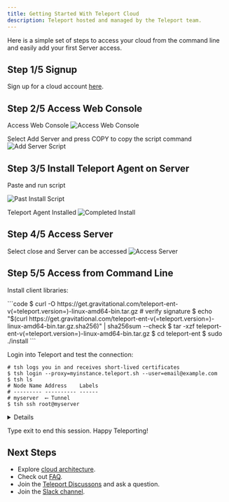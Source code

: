 ```yaml
---
title: Getting Started With Teleport Cloud
description: Teleport hosted and managed by the Teleport team.
---
```


Here is a simple set of steps to access your cloud from the command line and easily add your first Server access.

## Step 1/5 Signup

Sign up for a cloud account [here](https://goteleport.com/signup/).

## Step 2/5 Access Web Console

Access Web Console
![Access Web Console](../../img/cloud/homepage-1.png)

Select Add Server and press COPY to copy the script command
![Add Server Script](../../img/cloud/addserver-2.png)

## Step 3/5 Install Teleport Agent on Server

Paste and run script

![Past Install Script](../../img/cloud/runscript-3.png)

Teleport Agent Installed
![Completed Install](../../img/cloud/completed-script-4.png)

## Step 4/5 Access Server

Select close and Server can be accessed
![Access Server](../../img/cloud/online-session-5.png)

## Step 5/5 Access from Command Line

Install client libraries:

<Tabs>
  <TabItem label="Linux">
    ```code
    $ curl -O https://get.gravitational.com/teleport-ent-v(=teleport.version=)-linux-amd64-bin.tar.gz
    # verify signature 
    $ echo "$(curl  https://get.gravitational.com/teleport-ent-v(=teleport.version=)-linux-amd64-bin.tar.gz.sha256)" | sha256sum --check 
    $ tar -xzf teleport-ent-v(=teleport.version=)-linux-amd64-bin.tar.gz
    $ cd teleport-ent
    $ sudo ./install
    ```
  </TabItem>
</Tabs>

Login into Teleport and test the connection:

```code
# tsh logs you in and receives short-lived certificates
$ tsh login --proxy=myinstance.teleport.sh --user=email@example.com
$ tsh ls
# Node Name Address    Labels 
# --------- ---------- ------ 
# myserver  ⟵ Tunnel     
$ tsh ssh root@myserver
```

<Details title="Not seeing Nodes?" opened={false}>

(!docs/pages/includes/node-logins.mdx!)

</Details>

Type exit to end this session.  Happy Teleporting!

## Next Steps

- Explore [cloud architecture](./architecture.mdx).
- Check out [FAQ](./faq.mdx).
- Join the [Teleport Discussons](https://github.com/gravitational/teleport/discussions) and ask a question.
- Join the [Slack channel](https://goteleport.com/slack).
